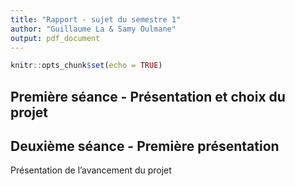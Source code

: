 ```yaml
---
title: "Rapport - sujet du semestre 1"
author: "Guillaume La & Samy Oulmane"
output: pdf_document
---
```


```r
knitr::opts_chunk$set(echo = TRUE)
```

## Première séance - Présentation et choix du projet

## Deuxième séance - Première présentation

Présentation de l'avancement du projet
